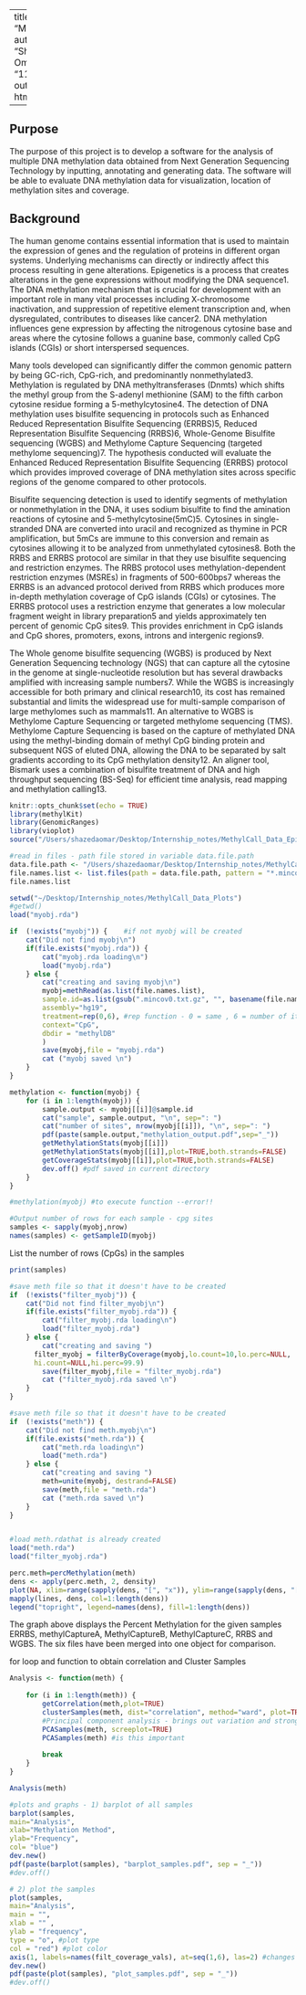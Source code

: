 <!--
Usage:
  Rscript -e 'library(rmarkdown); render("MethylReport.Rmd","pdf_document")'
-->

---
title: "MethylReport"
author: "Shazeda Omar"
date: "11/28/2018"
output: html_document:

---

## Purpose 

The purpose of this project is to develop a software for the analysis of multiple DNA methylation data obtained from Next Generation Sequencing Technology by inputting, annotating and generating data. The software will be able to evaluate DNA methylation data for visualization, location of methylation sites and coverage.


## Background

The human genome contains essential information that is used to maintain the expression of genes and the regulation of proteins in different organ systems. Underlying mechanisms can directly or indirectly affect this process resulting in gene alterations. Epigenetics is a process that creates alterations in the gene expressions without modifying the DNA sequence1. The DNA methylation mechanism that is crucial for development with an important role in many vital processes including X-chromosome inactivation, and suppression of repetitive element transcription and, when dysregulated, contributes to diseases like cancer2. DNA methylation influences gene expression by affecting the nitrogenous cytosine base and areas where the cytosine follows a guanine base, commonly called CpG islands (CGIs) or short interspersed sequences. 

Many tools developed can significantly differ the common genomic pattern by being GC-rich, CpG-rich, and predominantly nonmethylated3. Methylation is regulated by DNA  methyltransferases (Dnmts) which shifts the methyl group from the S-adenyl methionine (SAM) to the fifth carbon cytosine residue forming a 5-methylcytosine4.  The detection of DNA methylation uses bisulfite sequencing in  protocols such as Enhanced Reduced Representation Bisulfite Sequencing (ERRBS)5, Reduced Representation Bisulfite Sequencing (RRBS)6, Whole-Genome Bisulfite sequencing (WGBS) and Methylome Capture Sequencing (targeted methylome sequencing)7. The hypothesis conducted will evaluate the Enhanced Reduced Representation Bisulfite Sequencing (ERRBS) protocol which provides improved coverage of DNA methylation sites across specific regions of the genome compared to other protocols.

Bisulfite sequencing detection is used to identify segments of methylation or nonmethylation in the DNA, it uses sodium bisulfite to find the amination reactions of cytosine and 5-methylcytosine(5mC)5.  Cytosines in single-stranded DNA are converted into uracil and recognized as thymine in PCR amplification, but 5mCs are immune to this conversion and remain as cytosines allowing it to be analyzed from unmethylated cytosines8.  Both the RRBS and ERRBS protocol are similar in that they use bisulfite sequencing and restriction enzymes. The RRBS protocol uses methylation-dependent restriction enzymes (MSREs) in fragments of 500-600bps7 whereas the ERRBS is an advanced protocol derived from RRBS which produces more in-depth methylation coverage of CpG islands (CGIs) or cytosines. The ERRBS protocol uses a restriction enzyme that generates a low molecular fragment weight in library preparation5 and yields approximately ten percent of genomic CpG sites9. This provides enrichment in CpG islands and CpG shores, promoters, exons, introns and intergenic regions9. 

The Whole genome bisulfite sequencing (WGBS) is produced by Next Generation Sequencing technology (NGS) that can capture all the cytosine in the genome at single-nucleotide resolution but has several drawbacks amplified with increasing sample numbers7. While the WGBS is increasingly accessible for both primary and clinical research10,  its cost has remained substantial and limits the widespread use for multi-sample comparison of large methylomes such as mammals11. An alternative to WGBS is Methylome Capture Sequencing or targeted methylome sequencing (TMS). Methylome Capture Sequencing is based on the capture of methylated DNA using the methyl-binding domain of methyl CpG binding protein and subsequent NGS of eluted DNA, allowing the DNA to be separated by salt gradients according to its CpG methylation density12. An aligner tool, Bismark uses a combination of bisulfite treatment of DNA and high throughput sequencing (BS-Seq) for efficient time analysis, read mapping and methylation calling13. 


```r
knitr::opts_chunk$set(echo = TRUE)
library(methylKit)
library(GenomicRanges)
library(vioplot)
source("/Users/shazedaomar/Desktop/Internship_notes/MethylCall_Data_Epicore")
```


```r
#read in files - path file stored in variable data.file.path
data.file.path <- "/Users/shazedaomar/Desktop/Internship_notes/MethylCall_Data_Epicore"
file.names.list <- list.files(path = data.file.path, pattern = "*.mincov0.txt.gz", full.names = TRUE)
file.names.list
```


```r
setwd("~/Desktop/Internship_notes/MethylCall_Data_Plots")
#getwd()
load("myobj.rda")
```

```r
if  (!exists("myobj")) {    #if not myobj will be created
    cat("Did not find myobj\n")
    if(file.exists("myobj.rda")) {
        cat("myobj.rda loading\n")
        load("myobj.rda")
    } else {
        cat("creating and saving myobj\n")
        myobj=methRead(as.list(file.names.list),
        sample.id=as.list(gsub(".mincov0.txt.gz", "", basename(file.names.list))), #gsub finds all the files that end in ("*.mincov0.txt.gz"), Basename removes the ending of the file.
        assembly="hg19",
        treatment=rep(0,6), #rep function - 0 = same , 6 = number of items in the file.names.list
        context="CpG",
        dbdir = "methylDB"
        )
        save(myobj,file = "myobj.rda")
        cat ("myobj saved \n")
    }
}

``` 

```r

methylation <- function(myobj) {
    for (i in 1:length(myobj)) {
        sample.output <- myobj[[i]]@sample.id
        cat("sample", sample.output, "\n", sep=": ")
        cat("number of sites", nrow(myobj[[i]]), "\n", sep=": ")
        pdf(paste(sample.output,"methylation_output.pdf",sep="_"))
        getMethylationStats(myobj[[i]])
        getMethylationStats(myobj[[i]],plot=TRUE,both.strands=FALSE)
        getCoverageStats(myobj[[i]],plot=TRUE,both.strands=FALSE)
        dev.off() #pdf saved in current directory
    }
}

#methylation(myobj) #to execute function --error!! 
```

```r
#Output number of rows for each sample - cpg sites 
samples <- sapply(myobj,nrow)
names(samples) <- getSampleID(myobj)
```

List the number of rows (CpGs) in the samples 
```r
print(samples)

```

```r
#save meth file so that it doesn't have to be created
if  (!exists("filter_myobj")) {
    cat("Did not find filter_myobj\n")
    if(file.exists("filter_myobj.rda")) {
        cat("filter_myobj.rda loading\n")
        load("filter_myobj.rda")
    } else {
        cat("creating and saving ")
      filter_myobj = filterByCoverage(myobj,lo.count=10,lo.perc=NULL,
      hi.count=NULL,hi.perc=99.9)
        save(filter_myobj,file = "filter_myobj.rda")
        cat ("filter_myobj.rda saved \n")
    }
}

```

```r
#save meth file so that it doesn't have to be created
if  (!exists("meth")) {
    cat("Did not find meth.myobj\n")
    if(file.exists("meth.rda")) {
        cat("meth.rda loading\n")
        load("meth.rda")
    } else {
        cat("creating and saving ")
        meth=unite(myobj, destrand=FALSE)
        save(meth,file = "meth.rda")
        cat ("meth.rda saved \n")
    }
}


#load meth.rdathat is already created
load("meth.rda")
load("filter_myobj.rda")

```


```r
perc.meth=percMethylation(meth)
dens <- apply(perc.meth, 2, density)
plot(NA, xlim=range(sapply(dens, "[", "x")), ylim=range(sapply(dens, "[", "y")))
mapply(lines, dens, col=1:length(dens))
legend("topright", legend=names(dens), fill=1:length(dens))

```


The graph above displays the Percent Methylation for the given samples ERRBS, methylCaptureA, MethylCaptureB, MethylCaptureC, RRBS and WGBS. The six files have been merged into one object for comparison. 



for loop and function to obtain correlation and Cluster Samples

```r
Analysis <- function(meth) {
    
    for (i in 1:length(meth)) {
        getCorrelation(meth,plot=TRUE)
        clusterSamples(meth, dist="correlation", method="ward", plot=TRUE) #find similarity in method
        #Principal component analysis - brings out variation and strong pattern in sample (helps to visualize/explore)
        PCASamples(meth, screeplot=TRUE)
        PCASamples(meth) #is this important
        
        break
    }
}

Analysis(meth)

```


```r

#plots and graphs - 1) barplot of all samples
barplot(samples,
main="Analysis",
xlab="Methylation Method",
ylab="Frequency",
col= "blue")
dev.new()
pdf(paste(barplot(samples), "barplot_samples.pdf", sep = "_"))
#dev.off()

# 2) plot the samples
plot(samples,
main="Analysis",
main = "",
xlab = "" ,
ylab = "frequency",
type = "o", #plot type
col = "red") #plot color
axis(1, labels=names(filt_coverage_vals), at=seq(1,6), las=2) #changes the labels 1,2,3,4,5 with sample.id names (works with this line of code)
dev.new()
pdf(paste(plot(samples), "plot_samples.pdf", sep = "_"))
#dev.off()
```



